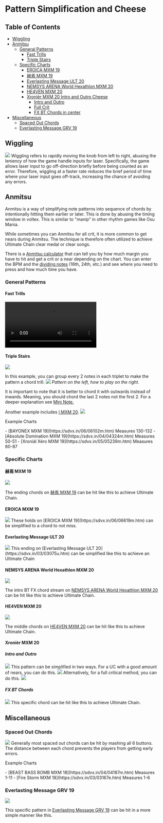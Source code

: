 
# Pattern Simplification and Cheese
## Table of Contents
- [Wiggling](#wiggling)
- [Anmitsu](#anmitsu)
  - [General Patterns](#general-patterns) 
    - [Fast Trills](#fast-trills)
    - [Triple Stairs](#triple-stairs)
  - [Specific Charts](#specific-charts)
    - [EROICA MXM 19](#eroica-mxm-19)
    - [赫焉 MXM 19](#赫焉-mxm-19)
    - [Everlasting Message ULT 20](#everlasting-message-ult-20)
    - [NEMSYS ARENA World Hexathlon MXM 20](#nemsys-arena-world-hexathlon-mxm-20)
    - [HE4VEN MXM 20](#he4ven-mxm-20)
    - [Xronièr MXM 20 Intro and Outro Cheese](#xronièr-mxm-20)
      - [Intro and Outro](#intro-and-outro)
      - [Full Crit](#full-crit)
      - [FX BT Chords in center](#fx-bt-chords-in-center)
- [Miscellaneous](#miscellaneous)
  - [Spaced Out Chords](#spaced-out-chords)
  - [Everlasting Message GRV 19](#everlasting-message-grv-19)

## Wiggling
<Image src="/guides/specific-pattern-cheese/wiggling.gif" className="w-160" />
Wiggling refers to rapidly moving the knob from left to right, abusing the leniency of how the game handle inputs for laser. Specifically, the game allows laser input to go off-direction briefly before being counted as an error. Therefore, wiggling at a faster rate reduces the brief period of time where your laser input goes off-track, increasing the chance of avoiding any errors.

## Anmitsu 
Anmitsu is a way of simplifying note patterns into sequence of chords by intentionally hitting them earlier or later. This is done by abusing the timing window in voltex. This is similar to "manip" in other rhythm games like Osu Mania. 

While sometimes you can Anmitsu for all crit, it is more common to get nears during Anmitsu. The technique is therefore often utilized to achieve Ultimate Chain clear medal or clear songs.

There is a [Anmitsu calculator](https://kattrxvjxxde.github.io/an32_checker/)
that can tell you by how much margin you have to hit and get a crit or a near
depending on the chart. You can enter the BPM and the [dividing
notes](/en/terminology/termsandvocab#n-th-notes) (16th, 24th, etc.) and see where
you need to press and how much time you have.

### General Patterns

#### Fast Trills
<Video src="/guides/specific-pattern-cheese/fasttrills.mp4"
        vertical={true}
        size="max-w-md"
/>
Some fast [24th](/terminology/termsandvocab#n-th-notes) trills can be treated as 12th jacks.

#### Triple Stairs
<Image src="/guides/specific-pattern-cheese/triples.png"/>

In this example, you can group every 2 notes in each triplet to make the pattern a chord trill.
<Image src="/guides/specific-pattern-cheese/chordtriple.png"/>
<em className="flex justify-center">Pattern on the left, how to play on the right.</em>

It is important to note that it is better to chord it with outwards instead of inwards. Meaning, you should chord the last 2 notes not the first 2. For a deeper explanation see [Mini Note.](https://note.com/mini208/n/n3d77e9743e68)

Another example includes [I MXM 20](https://sdvx.in/04/04238m.htm).
<Image src="/guides/specific-pattern-cheese/Icheese.png"/>

<p className="text-lg font-bold">Example Charts</p>
- [BAYONEX MXM 19](https://sdvx.in/06/06102m.htm) Measures 130-132
- [Absolute Domination MXM 19](https://sdvx.in/04/04324m.htm) Measures 50-51
- [Xroniàl Xéro MXM 19](https://sdvx.in/05/05239m.htm) Measures 80-87

### Specific Charts

#### 赫焉 MXM 19
<Image src="/guides/specific-pattern-cheese/kakuen.png"/>

The ending chords on [赫焉 MXM 19](https://sdvx.in/06/06254m.htm) can be hit like this to achieve Ultimate Chain.

#### EROICA MXM 19
<Image src="/guides/specific-pattern-cheese/eroica.webp"/>
These holds on [EROICA MXM 19](https://sdvx.in/06/06619m.htm) can be simplified to a chord to not miss. 

#### Everlasting Message ULT 20
<Image src="/guides/specific-pattern-cheese/everlastingmessage.webp"/>
This ending on [Everlasting Message ULT 20](https://sdvx.in/03/03075u.htm) can be simplified like this to achieve an Ultimate Chain


#### NEMSYS ARENA World Hexathlon MXM 20
<Image src="/guides/specific-pattern-cheese/hexathlon.png"/>

The intro BT FX chord stream on [NEMSYS ARENA World Hexathlon MXM 20](https://sdvx.in/06/06458m.htm) can be hit like this to achieve Ultimate Chain.

#### HE4VEN MXM 20
<Image src="/guides/specific-pattern-cheese/HE4VEN.png"/>

The middle chords on [HE4VEN MXM 20](https://sdvx.in/04/04052m.htm) can be hit like this to achieve Ultimate Chain.

#### Xronièr MXM 20 

##### Intro and Outro
<Image src="/guides/specific-pattern-cheese/xronier.png"/>
This pattern can be simplified in two ways. For a UC with a good amount of nears, you can do this.
<Image src="/guides/specific-pattern-cheese/xronier_uc_cheese.png"/>
Alternatively, for a full critical method, you can do this.
<Image src="/guides/specific-pattern-cheese/xronier_PUC_cheese.png"/>

##### FX BT Chords
<Image src="/guides/specific-pattern-cheese/xronierchords.png"/>
This specific chord can be hit like this to achieve Ultimate Chain.

## Miscellaneous

### Spaced Out Chords
<Image src="/guides/specific-pattern-cheese/space_chords.png"/>
Generally most spaced out chords can be hit by mashing all 6 buttons. The distance between each chord prevents the players from getting early errors.

<p className="text-lg font-bold">Example Charts</p>
- [BEAST BASS BOMB MXM 18](https://sdvx.in/04/04187m.htm) Measures 1-11
- [Fire Storm MXM 18](https://sdvx.in/03/03167e.htm) Measures 1-6

### Everlasting Message GRV 19
<Image src="/guides/specific-pattern-cheese/everlastingmessage_chord.png"/>

This specific pattern in [Everlasting Message GRV 19](https://sdvx.in/03/03075m.htm) can be hit in a more simple manner like this.
